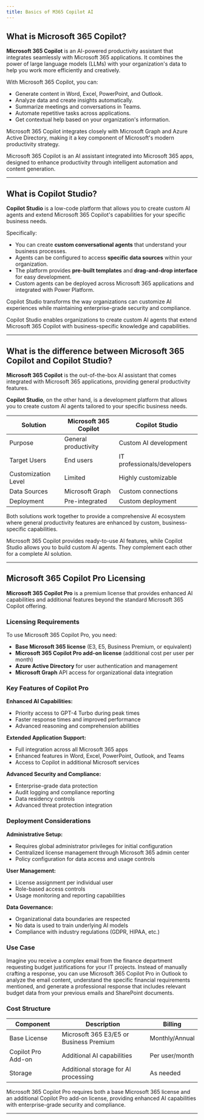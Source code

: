 ```yaml
---
title: Basics of M365 Copilot AI
---
```


## What is Microsoft 365 Copilot?

**Microsoft 365 Copilot** is an AI-powered productivity assistant that integrates seamlessly with Microsoft 365 applications. It combines the power of large language models (LLMs) with your organization's data to help you work more efficiently and creatively.

With Microsoft 365 Copilot, you can:
- Generate content in Word, Excel, PowerPoint, and Outlook.
- Analyze data and create insights automatically.
- Summarize meetings and conversations in Teams.
- Automate repetitive tasks across applications.
- Get contextual help based on your organization's information.

Microsoft 365 Copilot integrates closely with Microsoft Graph and Azure Active Directory, making it a key component of Microsoft's modern productivity strategy.

<Callout title="Key Takeaway">
Microsoft 365 Copilot is an AI assistant integrated into Microsoft 365 apps, designed to enhance productivity through intelligent automation and content generation.
</Callout>

---

## What is Copilot Studio?

**Copilot Studio** is a low-code platform that allows you to create custom AI agents and extend Microsoft 365 Copilot's capabilities for your specific business needs.

Specifically:
- You can create **custom conversational agents** that understand your business processes.
- Agents can be configured to access **specific data sources** within your organization.
- The platform provides **pre-built templates** and **drag-and-drop interface** for easy development.
- Custom agents can be deployed across Microsoft 365 applications and integrated with Power Platform.

Copilot Studio transforms the way organizations can customize AI experiences while maintaining enterprise-grade security and compliance.

<Callout title="Key Takeaway">
Copilot Studio enables organizations to create custom AI agents that extend Microsoft 365 Copilot with business-specific knowledge and capabilities.
</Callout>

---

## What is the difference between Microsoft 365 Copilot and Copilot Studio?

**Microsoft 365 Copilot** is the out-of-the-box AI assistant that comes integrated with Microsoft 365 applications, providing general productivity features.

**Copilot Studio**, on the other hand, is a development platform that allows you to create custom AI agents tailored to your specific business needs.

| Solution              | Microsoft 365 Copilot | Copilot Studio        |
|-----------------------|------------------------|----------------------|
| Purpose               | General productivity   | Custom AI development |
| Target Users          | End users             | IT professionals/developers |
| Customization Level   | Limited               | Highly customizable  |
| Data Sources          | Microsoft Graph       | Custom connections   |
| Deployment            | Pre-integrated        | Custom deployment    |

Both solutions work together to provide a comprehensive AI ecosystem where general productivity features are enhanced by custom, business-specific capabilities.

<Callout title="Key Takeaway">
Microsoft 365 Copilot provides ready-to-use AI features, while Copilot Studio allows you to build custom AI agents. They complement each other for a complete AI solution.
</Callout>

---

## Microsoft 365 Copilot Pro Licensing

**Microsoft 365 Copilot Pro** is a premium license that provides enhanced AI capabilities and additional features beyond the standard Microsoft 365 Copilot offering.

### Licensing Requirements

To use Microsoft 365 Copilot Pro, you need:
- **Base Microsoft 365 license** (E3, E5, Business Premium, or equivalent)
- **Microsoft 365 Copilot Pro add-on license** (additional cost per user per month)
- **Azure Active Directory** for user authentication and management
- **Microsoft Graph** API access for organizational data integration

### Key Features of Copilot Pro

**Enhanced AI Capabilities:**
- Priority access to GPT-4 Turbo during peak times
- Faster response times and improved performance
- Advanced reasoning and comprehension abilities

**Extended Application Support:**
- Full integration across all Microsoft 365 apps
- Enhanced features in Word, Excel, PowerPoint, Outlook, and Teams
- Access to Copilot in additional Microsoft services

**Advanced Security and Compliance:**
- Enterprise-grade data protection
- Audit logging and compliance reporting
- Data residency controls
- Advanced threat protection integration

### Deployment Considerations

**Administrative Setup:**
- Requires global administrator privileges for initial configuration
- Centralized license management through Microsoft 365 admin center
- Policy configuration for data access and usage controls

**User Management:**
- License assignment per individual user
- Role-based access controls
- Usage monitoring and reporting capabilities

**Data Governance:**
- Organizational data boundaries are respected
- No data is used to train underlying AI models
- Compliance with industry regulations (GDPR, HIPAA, etc.)

### Use Case

Imagine you receive a complex email from the finance department requesting budget justifications for your IT projects. Instead of manually crafting a response, you can use Microsoft 365 Copilot Pro in Outlook to analyze the email content, understand the specific financial requirements mentioned, and generate a professional response that includes relevant budget data from your previous emails and SharePoint documents.

### Cost Structure

| Component | Description | Billing |
|-----------|-------------|---------|
| Base License | Microsoft 365 E3/E5 or Business Premium | Monthly/Annual |
| Copilot Pro Add-on | Additional AI capabilities | Per user/month |
| Storage | Additional storage for AI processing | As needed |

<Callout title="Key Takeaway">
Microsoft 365 Copilot Pro requires both a base Microsoft 365 license and an additional Copilot Pro add-on license, providing enhanced AI capabilities with enterprise-grade security and compliance.
</Callout>

---